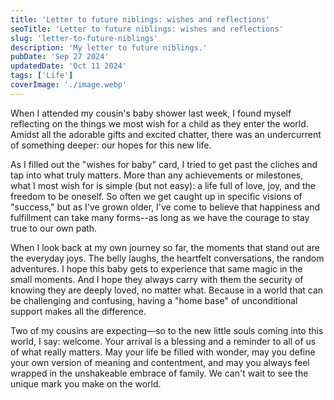 ```yaml
---
title: 'Letter to future niblings: wishes and reflections'
seoTitle: 'Letter to future niblings: wishes and reflections'
slug: 'letter-to-future-niblings'
description: 'My letter to future niblings.'
pubDate: 'Sep 27 2024'
updatedDate: 'Oct 11 2024'
tags: ['Life']
coverImage: './image.webp'
---
```



When I attended my cousin's baby shower last week, I found myself reflecting on the things we most wish for a child as they enter the world. Amidst all the adorable gifts and excited chatter, there was an undercurrent of something deeper: our hopes for this new life.

As I filled out the "wishes for baby" card, I tried to get past the cliches and tap into what truly matters. More than any achievements or milestones, what I most wish for is simple (but not easy): a life full of love, joy, and the freedom to be oneself. So often we get caught up in specific visions of "success," but as I've grown older, I've come to believe that happiness and fulfillment can take many forms--as long as we have the courage to stay true to our own path.

<R2Image
	imageKey='blog/assets/letter-to-future-niblings-6bf2031a-db05-4b3f-bd65-9bd81cfedcca.jpeg'
	alt='A “Wishes for baby” card filled out by me at my cousin’s baby shower event.'
/>

When I look back at my own journey so far, the moments that stand out are the everyday joys. The belly laughs, the heartfelt conversations, the random adventures. I hope this baby gets to experience that same magic in the small moments. And I hope they always carry with them the security of knowing they are deeply loved, no matter what. Because in a world that can be challenging and confusing, having a "home base" of unconditional support makes all the difference.

Two of my cousins are expecting—so to the new little souls coming into this world, I say: welcome. Your arrival is a blessing and a reminder to all of us of what really matters. May your life be filled with wonder, may you define your own version of meaning and contentment, and may you always feel wrapped in the unshakeable embrace of family. We can't wait to see the unique mark you make on the world.
